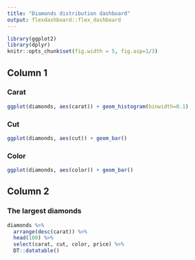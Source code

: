---
title: "Diamonds distribution dashboard"
output: flexdashboard::flex_dashboard
---


```{r setup, include=FALSE}
library(ggplot2)
library(dplyr)
knitr::opts_chunk$set(fig.width = 5, fig.asp=1/3)
```

## Column 1

### Carat

``` {r}
ggplot(diamonds, aes(carat)) + geom_histogram(binwidth=0.1)
```

### Cut

``` {r}
ggplot(diamonds, aes(cut)) + geom_bar()
```

### Color

``` {r}
ggplot(diamonds, aes(color)) + geom_bar()
```

## Column 2

### The largest diamonds

``` {r}
diamonds %>%
  arrange(desc(carat)) %>%
  head(100) %>%
  select(carat, cut, color, price) %>%
  DT::datatable()
```

